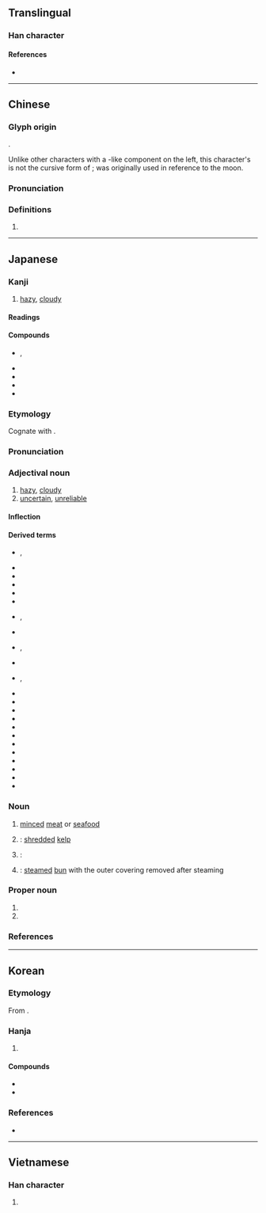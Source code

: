 {{also|胧}}
{{character info}}
==Translingual==

===Han character===
{{Han char|rn=74|rad=月|as=16|sn=20|four=71211|canj=BYBP|ids=⿰月龍}}

====References====
* {{Han ref|kx=0507.040|dkj=12179|dj=0888.090|hdz=32124.130|uh=6727|ud=26407|bh=C467|bd=50279}}

----

==Chinese==
{{zh-forms|s=胧}}

===Glyph origin===
{{Han etym}}
{{Han compound|ls=psc|月|c1=s|t1=moon|龍|c2=p}}.

Unlike other characters with a {{m|zh|月}}-like component on the left, this character's {{m|zh|月}} is not the cursive form of {{m|zh|肉}}; {{m|zh|朦朧}} was originally used in reference to the moon.

===Pronunciation===
{{zh-pron
|m=lóng
|c=lung4
|mn=ml:lông
|mc=y
|oc=y
|ma=
|cat=n
}}

===Definitions===
{{zh-hanzi}}

# {{zh-only|朦朧}}

----

==Japanese==

===Kanji===
{{ja-kanji|grade=|rs=月16}}

# [[hazy]], [[cloudy]]

====Readings====
{{ja-readings
|goon=る
|kanon=ろう
|kun=おぼろ-
}}

====Compounds====
{{der-top|Compounds}}
* {{ja-r|朧朧|ろうろう|rom=-}}, {{ja-r|朧々|ろうろう}}
* {{ja-r|朧銀|ろうぎん}}
* {{ja-r|朧月|ろうげつ}}
* {{ja-r|朧夜|ろうや}}
* {{ja-r|朦朧|もうろう}}
{{der-bottom}}

===Etymology===
{{ja-kanjitab|おぼろ|yomi=k}}
Cognate with {{m|ja|凡|tr=opo → ō||[[dim]], [[faint]]}}.

===Pronunciation===
{{ja-pron|y=k|おぼろ|acc=0|acc_ref=DJR}}

===Adjectival noun===
{{ja-adj|infl=na|おぼろ}}

# [[hazy]], [[cloudy]]
# [[uncertain]], [[unreliable]]

====Inflection====
{{ja-na|おぼろ}}

====Derived terms====
{{der-top}}
* {{ja-r|朧%朧|おぼろ%-おぼろ|rom=-}}, {{ja-r|朧%々|おぼろ%-おぼろ}}
* {{ja-r|朧%影|おぼろ%かげ}}
* {{ja-r|朧絣|おぼろがすり}}
* {{ja-r|朧%銀|おぼろ%ぎん}}
* {{ja-r|朧%雲|おぼろ%ぐも}}
* {{ja-r|朧%九曜|おぼろ%-くよう}}
* {{ja-r|朧げ|おぼろげ|rom=-}}, {{ja-r|朧%気|おぼろ%げ}}
* {{ja-r|朧%昆布|おぼろ%-こんぶ}}
* {{ja-r|朧%染|おぼろ%ぞめ|rom=-}}, {{ja-r|朧%染め|おぼろ%ぞめ}}
* {{ja-r|朧%月|おぼろ%づき}}
* {{ja-r|朧%月%夜|おぼろ%づき%よ}}, {{ja-r|朧%月%夜|おぼろ%づく%よ}}
* {{ja-r|朧%蔦|おぼろ%づた}}
* {{ja-r|朧%豆腐|おぼろ%-どうふ}}
* {{ja-r|朧の清水|^おぼろ の ^しみず}}
* {{ja-r|朧%花色|おぼろ%-はないろ}}
* {{ja-r|朧%富士|おぼろ%ふじ}}
* {{ja-r|朧%船|おぼろ%ぶね}}
* {{ja-r|朧%饅頭|おぼろ%-まんじゅう}}
* {{ja-r|朧%木綿|おぼろ%-もめん}}
* {{ja-r|朧%闇|おぼろ%やみ}}
* {{ja-r|朧%夜|おぼろ%よ}}
* {{ja-r|朧%輪|おぼろ%わ}}
* {{ja-r|月も朧に白魚の篝もかすむ春の空|つき も おぼろ に しらうお の かがり も かすむ はる の そら}}
{{der-bottom}}

===Noun===
{{ja-noun|おぼろ}}

# [[mince]]d [[meat]] or [[seafood]]
# {{short for|ja|朧昆布|tr=oboro-konbu|nodot=1|sort=おほろ}}: [[shred]]ded [[kelp]]
# {{short for|ja|朧豆腐|tr=oboro-dōfu|nodot=1}}: {{rfdef|ja|sort=おほろ}}
# {{short for|ja|朧饅頭|tr=oboro-manjū|nodot=1}}: [[steam]]ed [[bun]] with the outer covering removed after steaming

===Proper noun===
{{ja-pos|proper|おぼろ}}

# {{given name|ja|female|A=a|sort=おほろ}} 
# {{surname|ja|A=a|nodot=1|sort=おほろ}} 

===References===
<references/>

----

==Korean==

===Etymology===
From {{der|ko|ltc|-}} {{ltc-l|朧|id=1}}.

===Hanja===
{{ko-hanja-search}}
{{ko-hanja|흐릿하다|흐릿할|롱||농}}

# {{hanja form of|[[롱]]/[[농]]|[[hazy]], [[cloudy]]}}

====Compounds====
{{der-top|Compounds}}
* {{ko-l|몽롱|[[faint]]; [[dim]]|朦朧}}
* {{ko-l|몽롱체|朦朧體}}
{{der-bottom}}

===References===
* {{R:hanjadoc|4792}}

----

==Vietnamese==

===Han character===
{{vi-hantu|[[lung]], [[lông]]|rs=月16}}

# {{rfdef|vi|sort=月16}}